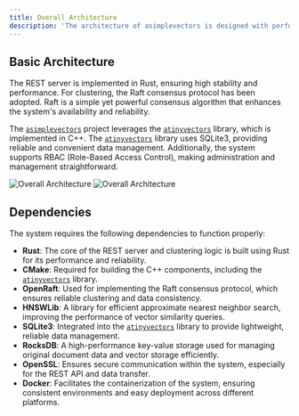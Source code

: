 ```yaml
---
title: Overall Architecture
description: 'The architecture of asimplevectors is designed with performance, scalability, and reliability in mind, combining modern technologies to manage and serve vector data efficiently.'
---
```


## Basic Architecture

The REST server is implemented in Rust, ensuring high stability and performance. For clustering, the Raft consensus protocol has been adopted. Raft is a simple yet powerful consensus algorithm that enhances the system's availability and reliability.

The [`asimplevectors`](https://github.com/billionvectors/asimplevectors) project leverages the [`atinyvectors`](https://github.com/billionvectors/atinyvectors) library, which is implemented in C++. The [`atinyvectors`](https://github.com/billionvectors/atinyvectors) library uses SQLite3, providing reliable and convenient data management. Additionally, the system supports RBAC (Role-Based Access Control), making administration and management straightforward.

<img
  className="block dark:hidden"
  src="/images/overallarchitecture.svg"
  alt="Overall Architecture"
/>
<img
  className="hidden dark:block"
  src="/images/overallarchitecture.svg"
  alt="Overall Architecture"
/>

## Dependencies

The system requires the following dependencies to function properly:

- **Rust**: The core of the REST server and clustering logic is built using Rust for its performance and reliability.
- **CMake**: Required for building the C++ components, including the [`atinyvectors`](https://github.com/billionvectors/atinyvectors) library.
- **OpenRaft**: Used for implementing the Raft consensus protocol, which ensures reliable clustering and data consistency.
- **HNSWLib**: A library for efficient approximate nearest neighbor search, improving the performance of vector similarity queries.
- **SQLite3**: Integrated into the [`atinyvectors`](https://github.com/billionvectors/atinyvectors) library to provide lightweight, reliable data management.
- **RocksDB**: A high-performance key-value storage used for managing original document data and vector storage efficiently.
- **OpenSSL**: Ensures secure communication within the system, especially for the REST API and data transfer.
- **Docker**: Facilitates the containerization of the system, ensuring consistent environments and easy deployment across different platforms.
